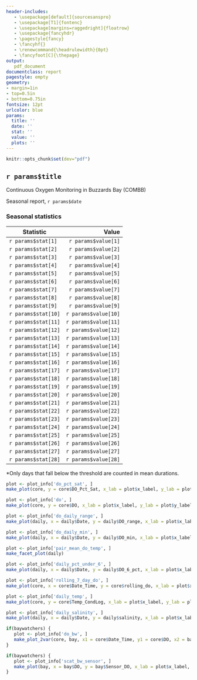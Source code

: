 ```yaml
---
header-includes:
   - \usepackage[default]{sourcesanspro}
   - \usepackage[T1]{fontenc}
   - \usepackage[margins=raggedright]{floatrow} 
   - \usepackage{fancyhdr}
   - \pagestyle{fancy}
   - \fancyhf{}
   - \renewcommand{\headrulewidth}{0pt}
   - \fancyfoot[C]{\thepage}
output: 
   pdf_document
documentclass: report
pagestyle: empty
geometry: 
- margin=1in
- top=0.5in
- bottom=0.75in
fontsize: 12pt 
urlcolor: blue
params:
  title: ''
  date: ''
  stat: ''
  value: ''
  plots: ''
---
```


```r
knitr::opts_chunk$set(dev="pdf")
```

## `r params$title`

Continuous Oxygen Monitoring in Buzzards Bay (COMBB)

Seasonal report, `r params$date`


### Seasonal statistics

**Statistic** | **Value** |
---|---:
`r params$stat[1]` | `r params$value[1]`
`r params$stat[2]` | `r params$value[2]`
`r params$stat[3]` | `r params$value[3]`
`r params$stat[4]` | `r params$value[4]`
`r params$stat[5]` | `r params$value[5]`
`r params$stat[6]` | `r params$value[6]`
`r params$stat[7]` | `r params$value[7]`
`r params$stat[8]` | `r params$value[8]`
`r params$stat[9]` | `r params$value[9]`
`r params$stat[10]` | `r params$value[10]`
`r params$stat[11]` | `r params$value[11]`
`r params$stat[12]` | `r params$value[12]`
`r params$stat[13]` | `r params$value[13]`
`r params$stat[14]` | `r params$value[14]`
`r params$stat[15]` | `r params$value[15]`
`r params$stat[16]` | `r params$value[16]`
`r params$stat[17]` | `r params$value[17]`
`r params$stat[18]` | `r params$value[18]`
`r params$stat[19]` | `r params$value[19]`
`r params$stat[20]` | `r params$value[20]`
`r params$stat[21]` | `r params$value[21]`
`r params$stat[22]` | `r params$value[22]`
`r params$stat[23]` | `r params$value[23]`
`r params$stat[24]` | `r params$value[24]`
`r params$stat[25]` | `r params$value[25]`
`r params$stat[26]` | `r params$value[26]`
`r params$stat[27]` | `r params$value[27]`
`r params$stat[28]` | `r params$value[28]`

*Only days that fall below the threshold are counted in mean durations.


<!-- do_pct_sat -->
```r
plot <- plot_info['do_pct_sat', ]
make_plot(core, y = core$DO_Pct_Sat, x_lab = plot$x_label, y_lab = plot$y_label)
```

<!-- do -->
```r
plot <- plot_info['do', ]
make_plot(core, y = core$DO, x_lab = plot$x_label, y_lab = plot$y_label, hline = 6)
```

<!-- do_daily_range -->
```r
plot <- plot_info['do_daily_range', ]
make_plot(daily, x = daily$Date, y = daily$DO_range, x_lab = plot$x_label, y_lab = plot$y_label, point_size = 1)
```

<!-- do_daily_min -->
```r
plot <- plot_info['do_daily_min', ]
make_plot(daily, x = daily$Date, y = daily$DO_min, x_lab = plot$x_label, y_lab = plot$y_label, point_size = 1)
```


<!-- pair_mean_do_temp -->
```r
plot <- plot_info['pair_mean_do_temp', ]
make_facet_plot(daily)
```

<!-- daily_pct_under_6 -->
```r
plot <- plot_info['daily_pct_under_6', ]
make_plot(daily, x = daily$Date, y = daily$DO_6_pct, x_lab = plot$x_label, y_lab = plot$y_label, point_size = 1)
```

<!-- rolling_7_day_do -->
```r
plot <- plot_info['rolling_7_day_do', ]
make_plot(core, x = core$Date_Time, y = core$rolling_do, x_lab = plot$x_label, y_lab = plot$y_label, point_size = 0, linetype = 1, hline = 6)
```

<!-- daily_temp -->
```r
plot <- plot_info['daily_temp', ]
make_plot(core, y = core$Temp_CondLog, x_lab = plot$x_label, y_lab = plot$y_label)
```

<!-- daily_salinity -->
```r
plot <- plot_info['daily_salinity', ]
make_plot(daily, x = daily$Date, y = daily$salinity, x_lab = plot$x_label, y_lab = plot$y_label, point_size = 1)
```

<!-- do_bw -->
```r
if(baywatchers) {
   plot <- plot_info['do_bw', ]
   make_plot_2var(core, bay, x1 = core$Date_Time, y1 = core$DO, x2 = bay$Date_Time, y2 = bay$DO, x_lab = plot$x_label, y_lab = plot$y_label)
}
```

<!-- scat_bw_sensor -->
```r
if(baywatchers) {
   plot <- plot_info['scat_bw_sensor', ]
   make_plot(bay, x = bay$DO, y = bay$Sensor_DO, x_lab = plot$x_label, y_lab = plot$y_label, diag = TRUE, point_size = 1)
}
```
